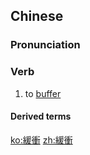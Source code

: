 {{also|缓冲}}
==Chinese==
{{zh-forms|s=缓冲}}

===Pronunciation===
{{zh-pron
|m=huǎnchōng
|c=wun6 cung1,wun4 cung1
|c_note=wun4 cung1 - non-standard
|cat=v
}}

===Verb===
{{zh-verb}}

# to [[buffer]]

====Derived terms====
{{zh-der|緩衝器}}

[[ko:緩衝]]
[[zh:緩衝]]